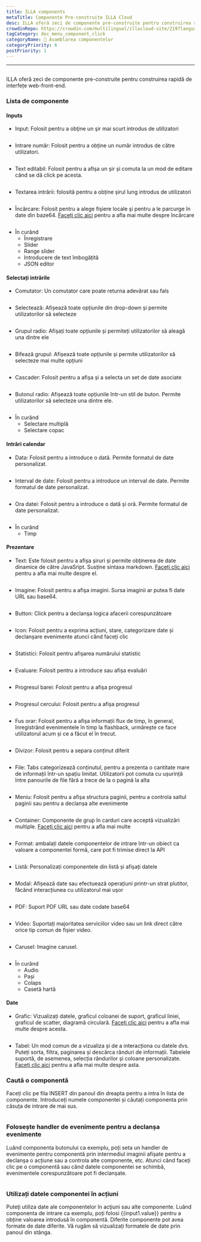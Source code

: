 ```yaml
---
title: ILLA components
metaTitle: Componente Pre-construite ILLA Cloud
desc: ILLA oferă zeci de componente pre-construite pentru construirea rapidă de interfețe web front-end
crowdinRepo: https://crowdin.com/multilingual/illacloud-site/219?languages=ro&filter=basic&value=0
tagCategory: doc_menu_component_click
categoryName: 🧬 Asamblarea componentelor
categoryPriority: 6
postPriority: 1
---
```


* * *

## <h2 hidden>ILLA components</h2>

ILLA oferă zeci de componente pre-construite pentru construirea rapidă de interfețe web-front-end.

### Lista de componente

#### Inputs

-   Input: Folosit pentru a obţine un şir mai scurt introdus de utilizatori

<img
  src='https://cdn.illacloud.com/official-website/img/docs/assemble/illa_components.png'
  alt=""
/>

-   Intrare număr: Folosit pentru a obține un număr introdus de către utilizatori.

<img
  src='https://cdn.illacloud.com/official-website/img/docs/assemble/illa_components(1).png'
  alt=""
/>

-   Text editabil: Folosit pentru a afișa un șir și comuta la un mod de editare când se dă click pe acesta.

<img
  src='https://cdn.illacloud.com/official-website/img/docs/assemble/illa_components(2).png'
  alt=""
/>

-   Textarea intrării: folosită pentru a obține șirul lung introdus de utilizatori

<img
  src='https://cdn.illacloud.com/official-website/img/docs/assemble/illa_components(3).png'
  alt=""
/>

-   Încărcare: Folosit pentru a alege fişiere locale şi pentru a le parcurge în date din baze64. [Faceți clic aici](https://www.illacloud.com/en-US/docs/upload) pentru a afla mai multe despre încărcare

<img
  src='https://cdn.illacloud.com/official-website/img/docs/assemble/illa_components(4).png'
  alt=""
/>

-   În curând
    -   Înregistrare
    -   Slider
    -   Range slider
    -   Introducere de text îmbogățită
    -   JSON editor

#### Selectați intrările

-   Comutator: Un comutator care poate returna adevărat sau fals

<img
  src='https://cdn.illacloud.com/official-website/img/docs/assemble/illa_components(5).png'
  alt=""
/>

-   Selectează: Afișează toate opțiunile din drop-down și permite utilizatorilor să selecteze

<img
  src='https://cdn.illacloud.com/official-website/img/docs/assemble/illa_components(6).png'
  alt=""
/>

-   Grupul radio: Afișați toate opțiunile și permiteți utilizatorilor să aleagă una dintre ele

<img
  src='https://cdn.illacloud.com/official-website/img/docs/assemble/illa_components(7).png'
  alt=""
/>

-   Bifează grupul: Afișează toate opțiunile și permite utilizatorilor să selecteze mai multe opțiuni

<img
  src='https://cdn.illacloud.com/official-website/img/docs/assemble/illa_components(8).png'
  alt=""
/>

-   Cascader: Folosit pentru a afișa și a selecta un set de date asociate

<img
  src='https://cdn.illacloud.com/official-website/img/docs/assemble/illa_components(9).png'
  alt=""
/>

-   Butonul radio: Afișează toate opțiunile într-un stil de buton. Permite utilizatorilor să selecteze una dintre ele.

<img
  src='https://cdn.illacloud.com/official-website/img/docs/assemble/illa_components(10).png'
  alt=""
/>

-   În curând
    -   Selectare multiplă
    -   Selectare copac

#### Intrări calendar

-   Data: Folosit pentru a introduce o dată. Permite formatul de date personalizat.

<img
  src='https://cdn.illacloud.com/official-website/img/docs/assemble/illa_components(11).png'
  alt=""
/>

-   Interval de date: Folosit pentru a introduce un interval de date. Permite formatul de date personalizat.

<img
  src='https://cdn.illacloud.com/official-website/img/docs/assemble/illa_components(12).png'
  alt=""
/>

-   Ora datei: Folosit pentru a introduce o dată și oră. Permite formatul de date personalizat.

<img
  src='https://cdn.illacloud.com/official-website/img/docs/assemble/illa_components(13).png'
  alt=""
/>

-   În curând
    -   Timp

#### Prezentare

-   Text: Este folosit pentru a afișa șiruri și permite obținerea de date dinamice de către JavaSript. Susține sintaxa markdown. [Faceți clic aici](https://www.illacloud.com/en-US/docs/text) pentru a afla mai multe despre el.

<img
  src='https://cdn.illacloud.com/official-website/img/docs/assemble/illa_components(14).png'
  alt=""
/>

-   Imagine: Folosit pentru a afişa imagini. Sursa imaginii ar putea fi date URL sau base64.

<img
  src='https://cdn.illacloud.com/official-website/img/docs/assemble/illa_components(15).png'
  alt=""
/>

-   Button: Click pentru a declanşa logica afacerii corespunzătoare

<img
  src='https://cdn.illacloud.com/official-website/img/docs/assemble/illa_components(16).png'
  alt=""
/>

-   Icon: Folosit pentru a exprima acțiuni, stare, categorizare date și declanșare evenimente atunci când faceți clic

<img
  src='https://cdn.illacloud.com/official-website/img/docs/assemble/illa_components(17).png'
  alt=""
/>

-   Statistici: Folosit pentru afișarea numărului statistic

<img
  src='https://cdn.illacloud.com/official-website/img/docs/assemble/illa_components(18).png'
  alt=""
/>

-   Evaluare: Folosit pentru a introduce sau afișa evaluări

<img
  src='https://cdn.illacloud.com/official-website/img/docs/assemble/illa_components(19).png'
  alt=""
/>

-   Progresul barei: Folosit pentru a afișa progresul

<img
  src='https://cdn.illacloud.com/official-website/img/docs/assemble/illa_components(20).png'
  alt=""
/>

-   Progresul cercului: Folosit pentru a afișa progresul

<img
  src='https://cdn.illacloud.com/official-website/img/docs/assemble/illa_components(21).png'
  alt=""
/>

-   Fus orar: Folosit pentru a afișa informații flux de timp, în general, înregistrând evenimentele în timp la flashback, urmărește ce face utilizatorul acum și ce a făcut el în trecut.

<img
  src='https://cdn.illacloud.com/official-website/img/docs/assemble/illa_components(22).png'
  alt=""
/>

-   Divizor: Folosit pentru a separa conținut diferit

<img
  src='https://cdn.illacloud.com/official-website/img/docs/assemble/illa_components(23).png'
  alt=""
/>

-   File: Tabs categorizează conținutul, pentru a prezenta o cantitate mare de informații într-un spațiu limitat. Utilizatorii pot comuta cu ușurință între panourile de file fără a trece de la o pagină la alta

<img
  src='https://cdn.illacloud.com/official-website/img/docs/assemble/illa_components(24).png'
  alt=""
/>

-   Meniu: Folosit pentru a afișa structura paginii, pentru a controla saltul paginii sau pentru a declanșa alte evenimente

<img
  src='https://cdn.illacloud.com/official-website/img/docs/assemble/illa_components(25).png'
  alt=""
/>

-   Container: Componente de grup în carduri care acceptă vizualizări multiple. [Faceți clic aici](https://www.illacloud.com/en-US/docs/container) pentru a afla mai multe

<img
  src='https://cdn.illacloud.com/official-website/img/docs/assemble/illa_components(26).png'
  alt=""
/>

-   Format: ambalați datele componentelor de intrare într-un obiect ca valoare a componentei formă, care pot fi trimise direct la API

<img
  src='https://cdn.illacloud.com/official-website/img/docs/assemble/illa_components(27).png'
  alt=""
/>

-   Listă: Personalizați componentele din listă și afișați datele

<img
  src='https://cdn.illacloud.com/official-website/img/docs/assemble/illa_components(28).png'
  alt=""
/>

-   Modal: Afișează date sau efectuează operațiuni printr-un strat plutitor, făcând interacțiunea cu utilizatorul mai ușor

<img
  src='https://cdn.illacloud.com/official-website/img/docs/assemble/illa_components(29).png'
  alt=""
/>

-   PDF: Suport PDF URL sau date codate base64

<img
  src='https://cdn.illacloud.com/official-website/img/docs/assemble/illa_components(30).png'
  alt=""
/>

-   Video: Suportați majoritatea serviciilor video sau un link direct către orice tip comun de fișier video.

<img
  src='https://cdn.illacloud.com/official-website/img/docs/assemble/illa_components(31).png'
  alt=""
/>

-   Carusel: Imagine carusel.

<img
  src='https://cdn.illacloud.com/official-website/img/docs/assemble/illa_components(32).png'
  alt=""
/>

-   În curând
    -   Audio
    -   Pași
    -   Colaps
    -   Casetă hartă

#### Date

-   Grafic: Vizualizați datele, graficul coloanei de suport, graficul liniei, graficul de scatter, diagramă circulară. [Faceți clic aici](https://www.illacloud.com/en-US/docs/chart) pentru a afla mai multe despre acesta.

<img
  src='https://cdn.illacloud.com/official-website/img/docs/assemble/illa_components(33).png'
  alt=""
/>

-   Tabel: Un mod comun de a vizualiza și de a interacționa cu datele dvs. Puteți sorta, filtra, paginarea și descărca rânduri de informații. Tabelele suportă, de asemenea, selecția rândurilor și coloane personalizate. [Faceți clic aici]([https://www.illacloud.com/en-US/docs/table](https://www.illacloud.com/en-US/docs/table)) pentru a afla mai multe despre asta.

### Caută o componentă

Faceți clic pe fila INSERT din panoul din dreapta pentru a intra în lista de componente. Introduceți numele componentei și căutați componenta prin căsuța de intrare de mai sus.

<img
  src='https://cdn.illacloud.com/official-website/img/docs/assemble/illa_components(34).png'
  alt=""
/>

### Folosește handler de evenimente pentru a declanșa evenimente

Luând componenta butonului ca exemplu, poți seta un handler de evenimente pentru componentă prin intermediul imaginii afișate pentru a declanșa o acțiune sau a controla alte componente, etc. Atunci când faceți clic pe o componentă sau când datele componentei se schimbă, evenimentele corespunzătoare pot fi declanșate.

<img
  src='https://cdn.illacloud.com/official-website/img/docs/assemble/illa_components(35).png'
  alt=""
/>

### Utilizați datele componentei în acțiuni

Puteţi utiliza date ale componentelor în acţiuni sau alte componente. Luând componenta de intrare ca exemplu, poți folosi {{input1.value}} pentru a obține valoarea introdusă în componentă. Diferite componente pot avea formate de date diferite. Vă rugăm să vizualizați formatele de date prin panoul din stânga.

<img
  src='https://cdn.illacloud.com/official-website/img/docs/assemble/illa_components(36).png'
  alt=""
/>

